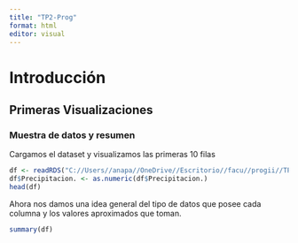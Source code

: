 ---
title: "TP2-Prog"
format: html
editor: visual
---

# Introducción

## Primeras Visualizaciones

### Muestra de datos y resumen

Cargamos el dataset y visualizamos las primeras 10 filas
```{r}

df <- readRDS("C://Users//anapa//OneDrive//Escritorio//facu//progii//TP-Prog-2//dataset_smn.rds")
df$Precipitacion. <- as.numeric(df$Precipitacion.)
head(df)
```

Ahora nos damos una idea general del tipo de datos que posee cada columna y los valores aproximados que toman.

```{r}
summary(df)
```

